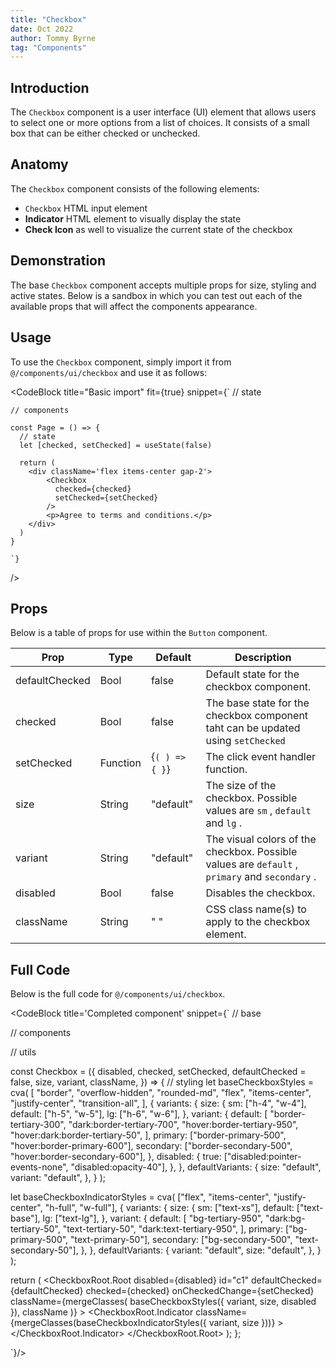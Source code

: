 ```yaml
---
title: "Checkbox"
date: Oct 2022
author: Tommy Byrne
tag: "Components"
---
```


<GithubButton repo="/components/ui/checkbox.js" />

## Introduction

The `Checkbox` component is a user interface (UI) element that allows users to select one or more options from a list of choices. It consists of a small box that can be either checked or unchecked.

## Anatomy

The `Checkbox` component consists of the following elements:

- `Checkbox` HTML input element
- __Indicator__ HTML element to visually display the state
- __Check Icon__ as well to visualize the current state of the checkbox

## Demonstration

The base `Checkbox` component accepts multiple props for size, styling and active states. Below is a sandbox in which you can test out each of the available props that will affect the components appearance.

<CheckboxDemonstration />

## Usage

To use the `Checkbox` component, simply import it from `@/components/ui/checkbox` and use it as follows:

<CodeBlock
  title="Basic import"
  fit={true}
  snippet={`
    // state
    
    // components

    const Page = () => {
      // state
      let [checked, setChecked] = useState(false)

      return (
        <div className='flex items-center gap-2'>
            <Checkbox
              checked={checked}
              setChecked={setChecked}
            />
            <p>Agree to terms and conditions.</p>
        </div>
      )
    }

    `}
/>

## Props

Below is a table of props for use within the `Button` component.

| Prop                                                | Type                             | Default                          | Description                                                                                       |
| --------------------------------------------------- | -------------------------------- | -------------------------------- | ------------------------------------------------------------------------------------------------- |
| <TableProp type='solid'>defaultChecked</TableProp>  | <TableProp>Bool</TableProp>      | <NoWrap>false</NoWrap>           | Default state for the checkbox component.                                                         |
| <TableProp type='solid'>checked</TableProp>         | <TableProp>Bool</TableProp>      | <NoWrap>false</NoWrap>           | The base state for the checkbox component taht can be updated using `setChecked`                  |
| <TableProp type='solid'>setChecked</TableProp>      | <TableProp>Function</TableProp>  | <NoWrap>{`( ) => { }`}</NoWrap>  | The click event handler function.                                                                 |
| <TableProp type='solid'>size</TableProp>            | <TableProp>String</TableProp>    | <NoWrap>"default"</NoWrap>       | The size of the checkbox. Possible values are `sm` , `default` and `lg` .                         |
| <TableProp type='solid'>variant</TableProp>         | <TableProp>String</TableProp>    | <NoWrap>"default"</NoWrap>       | The visual colors of the checkbox. Possible values are `default` , `primary` and `secondary` .    |
| <TableProp type='solid'>disabled</TableProp>        | <TableProp>Bool</TableProp>      | <NoWrap>false</NoWrap>           | Disables the checkbox.                                                                            |
| <TableProp type='solid'>className</TableProp>       | <TableProp>String</TableProp>    | <NoWrap>" "</NoWrap>             | CSS class name(s) to apply to the checkbox element.                                               |


## Full Code

Below is the full code for `@/components/ui/checkbox`.

<CodeBlock 
title='Completed component'
snippet={`
// base

// components

// utils

const Checkbox = ({
  disabled,
  checked,
  setChecked,
  defaultChecked = false,
  size,
  variant,
  className,
}) => {
  // styling
  let baseCheckboxStyles = cva(
    [
      "border",
      "overflow-hidden",
      "rounded-md",
      "flex",
      "items-center",
      "justify-center",
      "transition-all",
    ],
    {
      variants: {
        size: {
          sm: ["h-4", "w-4"],
          default: ["h-5", "w-5"],
          lg: ["h-6", "w-6"],
        },
        variant: {
          default: [
            "border-tertiary-300",
            "dark:border-tertiary-700",
            "hover:border-tertiary-950",
            "hover:dark:border-tertiary-50",
          ],
          primary: ["border-primary-500", "hover:border-primary-600"],
          secondary: ["border-secondary-500", "hover:border-secondary-600"],
        },
        disabled: {
          true: ["disabled:pointer-events-none", "disabled:opacity-40"],
        },
      },
      defaultVariants: {
        size: "default",
        variant: "default",
      },
    }
  );

  let baseCheckboxIndicatorStyles = cva(
    ["flex", "items-center", "justify-center", "h-full", "w-full"],
    {
      variants: {
        size: {
          sm: ["text-xs"],
          default: ["text-base"],
          lg: ["text-lg"],
        },
        variant: {
          default: [
            "bg-tertiary-950",
            "dark:bg-tertiary-50",
            "text-tertiary-50",
            "dark:text-tertiary-950",
          ],
          primary: ["bg-primary-500", "text-primary-50"],
          secondary: ["bg-secondary-500", "text-secondary-50"],
        },
      },
      defaultVariants: {
        variant: "default",
        size: "default",
      },
    }
  );

  return (
    <CheckboxRoot.Root
      disabled={disabled}
      id="c1"
      defaultChecked={defaultChecked}
      checked={checked}
      onCheckedChange={setChecked}
      className={mergeClasses(
        baseCheckboxStyles({ variant, size, disabled }),
        className
      )}
    >
      <CheckboxRoot.Indicator
        className={mergeClasses(baseCheckboxIndicatorStyles({ variant, size }))}
      >
        <BiCheck />
      </CheckboxRoot.Indicator>
    </CheckboxRoot.Root>
  );
};

`}/>